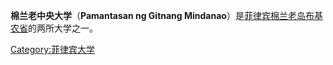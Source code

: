 {{Infobox university
|name = 棉兰老中央大学
|native_name = Pamantasan ng Gitnang Mindanao|
|image = [[Image:Central_Mindanao_University_logo.jpg|200px]]
|motto = ''Instruction, Research, Extension''|
|established = 1910年
|type = 州立大学
|president = Dr. Maria Luisa R. Soliven
|campus = Musuan Campus
|city = Musuan, Maramag
|state = [[布基农省|布基农省]]
|country = [[菲律宾|菲律宾]]
|coor    = {{Coord|7|51|53|N|125|3|3|E|display=inline,title}}
|students = 5000
|grad = 300
|faculty = 500
|staff = 800
|colors = {{colorbox|green}}
|nickname = ''The Academic Paradise of the South''
|former_names = Mailag Industrial School (1910-1918)<br>Bukidnon Agricultural School (1918-1923)<br>Bukidnon Rural High School (1923-1928)<br>Bukidnon Agricultural High School (1928-1938)<br>Bukidnon National Agricultural School (1938-1952)<br>Mindanao Agricultural College (1952-1965)
|affiliations = PASUC, MASCUF
|website = {{URL|www.cmu.edu.ph}}
|logo =
}}

'''棉兰老中央大学'''（'''Pamantasan ng Gitnang Mindanao'''）是[[菲律宾|菲律宾]][[棉兰老岛|棉兰老岛]][[布基农省|布基农省]]的两所大学之一。

{{菲律宾小作品}}

[[Category:菲律宾大学|Category:菲律宾大学]]
